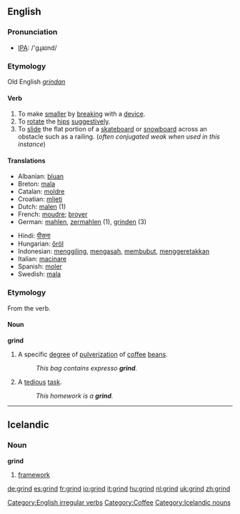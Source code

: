 ==English==

===Pronunciation===
*[[w:IPA|IPA]]: /'gɻaɪnd/

===Etymology===
Old English ''[[grindan]]''
====Verb====
[[Category:English irregular verbs]]
{{en-verb2|'''to grind'''|'''[[grinds]]'''|'''[[ground]]'''|'''[[ground]]'''|'''[[grinding]]'''}}
# To make [[smaller]] by [[break]]ing with a [[device]].
# To [[rotate]] the [[hips]] [[suggestive]]ly.
# To [[slide]] the flat portion of a [[skateboard]] or [[snowboard]] across an obstacle such as a railing. (''often conjugated weak when used in this instance'')

==== Translations ====
{{top}}
*Albanian: [[bluan]]
*Breton: [[mala]]
*Catalan: [[moldre]]
*Croatian: [[mljeti]]
*Dutch: [[malen]] (1)
*French: [[moudre]]; [[broyer]]
*German: [[mahlen]], [[zermahlen]] (1), [[grinden]] (3)
{{mid}}
*Hindi: [[पीसना]]
*Hungarian: [[őröl]]
*Indonesian: [[giling|menggiling]], [[asah|mengasah]], [[bubut|membubut]], [[geretak|menggeretakkan]]
*Italian: [[macinare]]
*Spanish: [[moler]]
*Swedish: [[mala]]
{{bottom}}

===Etymology===
From the verb.
====Noun====
'''grind'''

# A specific [[degree]] of [[pulverization]] of [[coffee]] [[bean]]s.
#: ''This bag contains expresso '''grind'''.''
# A [[tedious]] [[task]].
#: ''This homework is a '''grind'''.''

[[Category:Coffee]]

----

== Icelandic ==

=== Noun ===

'''grind''' {{f}}

# [[framework]]



[[Category:Icelandic nouns]]

[[de:grind]]
[[es:grind]]
[[fr:grind]]
[[io:grind]]
[[it:grind]]
[[hu:grind]]
[[nl:grind]]
[[uk:grind]]
[[zh:grind]]